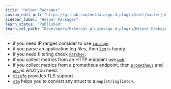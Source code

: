 ```yaml
---
title: "Helper Packages"
custom_edit_url: "https://github.com/netdata/go.d.plugin/edit/master/pkg/README.md"
sidebar_label: "Helper Packages"
learn_status: "Published"
learn_rel_path: "Developers/External plugins/go.d.plugin/Helper Packages"
---
```



- if you need IP ranges consider to
  use [`iprange`](/docs/nightly/developers/external-plugins/go.d.plugin/helper-packages/iprange).
- if you parse an application log files, then [`log`](https://github.com/netdata/go.d.plugin/tree/master/pkg/logs) is
  handy.
- if you need filtering
  check [`matcher`](/docs/nightly/developers/external-plugins/go.d.plugin/helper-packages/matcher).
- if you collect metrics from an HTTP endpoint use [`web`](https://github.com/netdata/go.d.plugin/tree/master/pkg/web).
- if you collect metrics from a prometheus endpoint,
  then [`prometheus`](https://github.com/netdata/go.d.plugin/tree/master/pkg/prometheus)
  and [`web`](/docs/nightly/developers/external-plugins/go.d.plugin/helper-packages/web) is what you need.
- [`tlscfg`](/docs/nightly/developers/external-plugins/go.d.plugin/helper-packages/tlscfg) provides TLS support.
- [`stm`](/docs/nightly/developers/external-plugins/go.d.plugin/helper-packages/stm) helps you to convert any struct to a `map[string]int64`.
